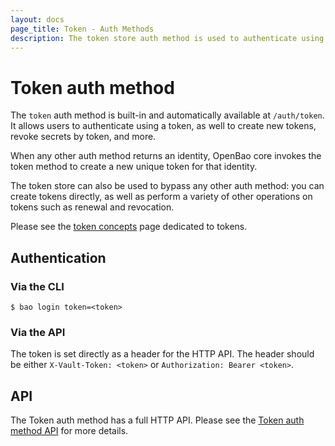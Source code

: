 ```yaml
---
layout: docs
page_title: Token - Auth Methods
description: The token store auth method is used to authenticate using tokens.
---
```


# Token auth method

The `token` auth method is built-in and automatically available at `/auth/token`. It
allows users to authenticate using a token, as well to create new tokens, revoke
secrets by token, and more.

When any other auth method returns an identity, OpenBao core invokes the
token method to create a new unique token for that identity.

The token store can also be used to bypass any other auth method:
you can create tokens directly, as well as perform a variety of other
operations on tokens such as renewal and revocation.

Please see the [token concepts](/docs/concepts/tokens) page dedicated
to tokens.

## Authentication

### Via the CLI

```shell-session
$ bao login token=<token>
```

### Via the API

The token is set directly as a header for the HTTP API. The header should be
either `X-Vault-Token: <token>` or `Authorization: Bearer <token>`.

## API

The Token auth method has a full HTTP API. Please see the
[Token auth method API](/api-docs/auth/token) for more
details.
